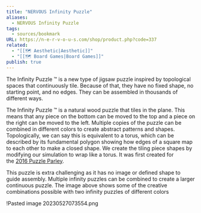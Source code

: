 ```yaml
---
title: "NERVOUS Infinity Puzzle"
aliases:
  - NERVOUS Infinity Puzzle
tags:
  - sources/bookmark
URL: https://n-e-r-v-o-u-s.com/shop/product.php?code=337
related:
  - "[[🗺️ Aesthetic|Aesthetic]]"
  - "[[🗺️ Board Games|Board Games]]"
publish: true
---
```




The Infinity Puzzle ™ is a new type of jigsaw puzzle inspired by topological spaces that continuously tile. Because of that, they have no fixed shape, no starting point, and no edges. They can be assembled in thousands of different ways.  
  
The Infinity Puzzle ™ is a natural wood puzzle that tiles in the plane. This means that any piece on the bottom can be moved to the top and a piece on the right can be moved to the left. Multiple copies of the puzzle can be combined in different colors to create abstract patterns and shapes. Topologically, we can say this is equivalent to a torus, which can be described by its fundamental polygon showing how edges of a square map to each other to make a closed shape. We create the tiling piece shapes by modifying our simulation to wrap like a torus. It was first created for the [2016 Puzzle Parley](http://www.puzzleparley.org/).  
  
This puzzle is extra challenging as it has no image or defined shape to guide assembly. Multiple infinity puzzles can be combined to create a larger continuous puzzle. The image above shows some of the creative combinations possible with two infinity puzzles of different colors

!<Link href="/c/pasted-image-20230527073554png" className="text-[var(--color-primary)] hover:underline hover:text-[var(--color-secondary)] transition-colors font-medium">Pasted image 20230527073554.png</Link>

